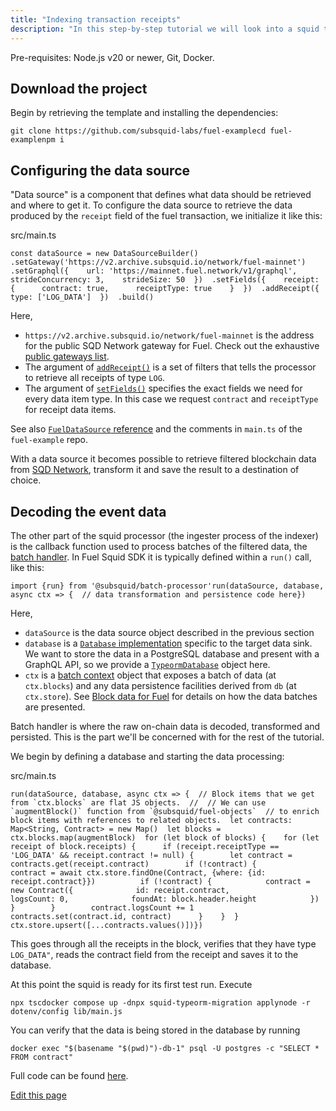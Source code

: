 ```yaml
---
title: "Indexing transaction receipts"
description: "In this step-by-step tutorial we will look into a squid that indexes  data."
---
```


Pre-requisites: Node.js v20 or newer, Git, Docker.

## Download the project[​](#download-the-project "Direct link to Download the project")

Begin by retrieving the template and installing the dependencies:

```
git clone https://github.com/subsquid-labs/fuel-examplecd fuel-examplenpm i
```

## Configuring the data source[​](#configuring-the-data-source "Direct link to Configuring the data source")

"Data source" is a component that defines what data should be retrieved and where to get it. To configure the data source to retrieve the data produced by the `receipt` field of the fuel transaction, we initialize it like this:

src/main.ts

```
const dataSource = new DataSourceBuilder()  .setGateway('https://v2.archive.subsquid.io/network/fuel-mainnet')  .setGraphql({    url: 'https://mainnet.fuel.network/v1/graphql',    strideConcurrency: 3,    strideSize: 50  })  .setFields({    receipt: {      contract: true,      receiptType: true    }  })  .addReceipt({    type: ['LOG_DATA']  })  .build()
```

Here,

* `https://v2.archive.subsquid.io/network/fuel-mainnet` is the address for the public SQD Network gateway for Fuel. Check out the exhaustive [public gateways list](/subsquid-network/reference/networks/).
* The argument of [`addReceipt()`](/fuel-indexing/fuel-datasource/receipts/) is a set of filters that tells the processor to retrieve all receipts of type `LOG`.
* The argument of [`setFields()`](/fuel-indexing/fuel-datasource/field-selection/) specifies the exact fields we need for every data item type. In this case we request `contract` and `receiptType` for receipt data items.

See also [`FuelDataSource` reference](/fuel-indexing/fuel-datasource/) and the comments in `main.ts` of the `fuel-example` repo.

With a data source it becomes possible to retrieve filtered blockchain data from [SQD Network](/subsquid-network/overview/), transform it and save the result to a destination of choice.

## Decoding the event data[​](#decoding-the-event-data "Direct link to Decoding the event data")

The other part of the squid processor (the ingester process of the indexer) is the callback function used to process batches of the filtered data, the [batch handler](/sdk/reference/processors/architecture/#processorrun). In Fuel Squid SDK it is typically defined within a `run()` call, like this:

```
import {run} from '@subsquid/batch-processor'run(dataSource, database, async ctx => {  // data transformation and persistence code here})
```

Here,

* `dataSource` is the data source object described in the previous section
* `database` is a [`Database` implementation](/sdk/resources/persisting-data/overview/) specific to the target data sink. We want to store the data in a PostgreSQL database and present with a GraphQL API, so we provide a [`TypeormDatabase`](/sdk/resources/persisting-data/typeorm/) object here.
* `ctx` is a [batch context](/sdk/reference/processors/architecture/#batch-context) object that exposes a batch of data (at `ctx.blocks`) and any data persistence facilities derived from `db` (at `ctx.store`). See [Block data for Fuel](/fuel-indexing/fuel-datasource/context-interfaces/) for details on how the data batches are presented.

Batch handler is where the raw on-chain data is decoded, transformed and persisted. This is the part we'll be concerned with for the rest of the tutorial.

We begin by defining a database and starting the data processing:

src/main.ts

```
run(dataSource, database, async ctx => {  // Block items that we get from `ctx.blocks` are flat JS objects.  //  // We can use `augmentBlock()` function from `@subsquid/fuel-objects`  // to enrich block items with references to related objects.  let contracts: Map<String, Contract> = new Map()  let blocks = ctx.blocks.map(augmentBlock)  for (let block of blocks) {    for (let receipt of block.receipts) {      if (receipt.receiptType == 'LOG_DATA' && receipt.contract != null) {        let contract = contracts.get(receipt.contract)        if (!contract) {          contract = await ctx.store.findOne(Contract, {where: {id: receipt.contract}})          if (!contract) {            contract = new Contract({              id: receipt.contract,              logsCount: 0,              foundAt: block.header.height            })          }        }        contract.logsCount += 1        contracts.set(contract.id, contract)      }    }  }  ctx.store.upsert([...contracts.values()])})
```

This goes through all the receipts in the block, verifies that they have type `LOG_DATA"`, reads the contract field from the receipt and saves it to the database.

At this point the squid is ready for its first test run. Execute

```
npx tscdocker compose up -dnpx squid-typeorm-migration applynode -r dotenv/config lib/main.js
```

You can verify that the data is being stored in the database by running

```
docker exec "$(basename "$(pwd)")-db-1" psql -U postgres -c "SELECT * FROM contract"
```

Full code can be found [here](https://github.com/subsquid-labs/fuel-example).

[Edit this page](https://github.com/subsquid/docs/edit/master/docs/fuel-indexing/indexing-receipts.mdx)

